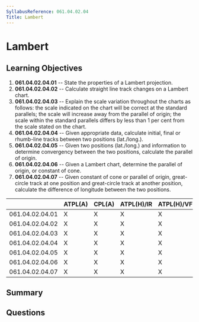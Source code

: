 ```yaml
---
SyllabusReference: 061.04.02.04
Title: Lambert
---
```


# Lambert

## Learning Objectives

1. **061.04.02.04.01** -- State the properties of a Lambert projection.
2. **061.04.02.04.02** -- Calculate straight line track changes on a Lambert
   chart.
3. **061.04.02.04.03** -- Explain the scale variation throughout the charts as
   follows: the scale indicated on the chart will be correct at the standard
   parallels; the scale will increase away from the parallel of origin; the
   scale within the standard parallels differs by less than 1 per cent from the
   scale stated on the chart.
4. **061.04.02.04.04** -- Given appropriate data, calculate initial, final or
   rhumb-line tracks between two positions (lat./long.).
5. **061.04.02.04.05** -- Given two positions (lat./long.) and information to
   determine convergency between the two positions, calculate the parallel of
   origin.
6. **061.04.02.04.06** -- Given a Lambert chart, determine the parallel of
   origin, or constant of cone.
7. **061.04.02.04.07** -- Given constant of cone or parallel of origin,
   great-circle track at one position and great-circle track at another
   position, calculate the difference of longitude between the two positions.

|                 | ATPL(A) | CPL(A) | ATPL(H)/IR | ATPL(H)/VFR | CPL(H) | IR  | CBIR(A) |
| --------------- | ------- | ------ | ---------- | ----------- | ------ | --- | ------- |
| 061.04.02.04.01 | X       | X      | X          | X           | X      |     |         |
| 061.04.02.04.02 | X       | X      | X          | X           | X      |     |         |
| 061.04.02.04.03 | X       | X      | X          | X           | X      |     |         |
| 061.04.02.04.04 | X       | X      | X          | X           | X      |     |         |
| 061.04.02.04.05 | X       | X      | X          | X           | X      |     |         |
| 061.04.02.04.06 | X       | X      | X          | X           | X      |     |         |
| 061.04.02.04.07 | X       | X      | X          | X           | X      |     |         |

## Summary

## Questions
